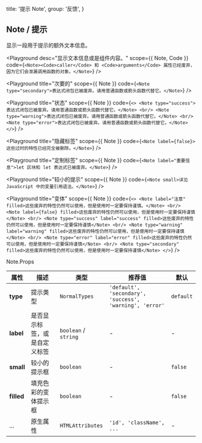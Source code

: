 
  title: '提示 Note',
  group: '反馈',
}

## Note / 提示

显示一段用于提示的额外文本信息。

<Playground
  desc="显示文本信息或是组件内容。"
  scope={{ Note, Code }}
  code={`
<Note><Code>caller</Code> 和 <Code>arguments</Code> 属性已经废弃，因为它们会泄漏调用函数的对象。</Note>
`} />

<Playground
  title="次要的"
  scope={{ Note }}
  code={`
<Note type="secondary">表达式闭包已被废弃。请用普通函数或箭头函数代替它。</Note>
`} />

<Playground
  title="状态"
  scope={{ Note }}
  code={`
<>
  <Note type="success">表达式闭包已被废弃。请用普通函数或箭头函数代替它。</Note>
  <br/>
  <Note type="warning">表达式闭包已被废弃。请用普通函数或箭头函数代替它。</Note>
  <br/>
  <Note type="error">表达式闭包已被废弃。请用普通函数或箭头函数代替它。</Note>
</>
`} />

<Playground
  title="隐藏标签"
  scope={{ Note }}
  code={`
<Note label={false}>这些过时的特性已经完全被删除。</Note>
`} />

<Playground
  title="定制标签"
  scope={{ Note }}
  code={`
<Note label="重要信息">let 区块和 let 表达式已被废弃。</Note>
`} />

<Playground
  title="较小的提示"
  scope={{ Note }}
  code={`
<Note small>详见 JavaScript 中的变量引用语法。</Note>
`} />

<Playground
  title="变体"
  scope={{ Note }}
  code={`
<>
  <Note label="注意" filled>这些废弃的特性仍然可以使用，但是使用时一定要保持谨慎。</Note>
  <br/>
  <Note label={false} filled>这些废弃的特性仍然可以使用，但是使用时一定要保持谨慎</Note>
  <br/>
  <Note type="success" label="success" filled>这些废弃的特性仍然可以使用，但是使用时一定要保持谨慎</Note>
  <br/>
  <Note type="warning" label="warning" filled>这些废弃的特性仍然可以使用，但是使用时一定要保持谨慎</Note>
  <br/>
  <Note type="error" label="error" filled>这些废弃的特性仍然可以使用，但是使用时一定要保持谨慎</Note>
  <br/>
  <Note type="secondary" filled>这些废弃的特性仍然可以使用，但是使用时一定要保持谨慎</Note>
</>
`} />

<Attributes edit="/pages/zh-cn/components/note.mdx">
<Attributes.Title>Note.Props</Attributes.Title>

| 属性 | 描述 | 类型 | 推荐值 | 默认
| ---------- | ---------- | ---- |  -------------- | ------ |
| **type** | 提示类型 | `NormalTypes` | `'default', 'secondary', 'success', 'warning', 'error'` | `default` |
| **label** | 是否显示标签，或是自定义标签 | `boolean` / `string` | - | - |
| **small** | 较小的提示框 | `boolean` | - | `false` |
| **filled** | 填充色彩的变体提示框 | `boolean` | - | `false` |
| ... | 原生属性 | `HTMLAttributes` | `'id', 'className', ...` | - |

</Attributes>

